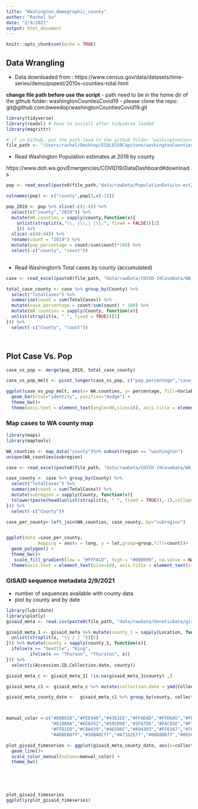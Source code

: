 ```yaml
---
title: "Washington_demographic_county"
author: "Rachel Xu"
date: "2/9/2021"
output: html_document
---
```


```r
knitr::opts_chunk$set(echo = TRUE)
```

## Data Wrangling

* Data downloaded from : https://www.census.gov/data/datasets/time-series/demo/popest/2010s-counties-total.html


**change file path before use the script**
- path need to be in the home dir of the github folder: washingtonCountiesCovid19
- please clone the repo: git@github.com:bweedop/washingtonCountiesCovid19.git

```r
library(tidyverse)
library(readxl) # have to install after tidyverse loaded
library(magrittr)

# if in Github, put the path lead to the github folder "washingtonCountiesCovid19"
file_path <- "/Users/rachel/Desktop/ECOL8350Capstone/washingtonCountiesCovid19/"


```

* Read Washington Population estimates at 2019 by county

https://www.doh.wa.gov/Emergencies/COVID19/DataDashboard#downloads

```r

pop <- read_excel(paste0(file_path,"data/rawData/PopulationData/co-est2019-annres-53.xlsx"),trim_ws = TRUE)

colnames(pop) <- c("county",pop[3,c(-1)])

pop_2019 <- pop %>% slice(-c(1:4)) %>% 
  select(c("county","2019")) %>% 
  mutate(WA.counties = sapply(county,function(x){
    unlist(strsplit(x,"\\, |\\,| |\\.", fixed = FALSE))[2]
    })) %>% 
  slice(-c(40:44)) %>%
  rename(count = "2019") %>%
  mutate(pop_percentage = count/sum(count)*100) %>% 
  select(-c("county", "count")) 
  
```


* Read Washington's Total cases by county (accumulated)
```r

case <- read_excel(paste0(file_path, "data/rawData/COVID-19CaseData/WA_COVID19_Cases_Hospitalizations_Deaths.xlsx"))

total_case_county <- case %>% group_by(County) %>% 
  select("TotalCases") %>% 
  summarise(count = sum(TotalCases)) %>% 
  mutate(case_percentage = count/sum(count) * 100) %>%
  mutate(WA.counties = sapply(County, function(x){
  unlist(strsplit(x, " ", fixed = TRUE))[1]
})) %>% 
  select(-c("County", "count"))




```
## Plot Case Vs. Pop
```r

case_vs_pop <- merge(pop_2019, total_case_county)

case_vs_pop_melt <- pivot_longer(case_vs_pop, c("pop_percentage","case_percentage") ,names_to = "Variables", values_to = "percentage")

ggplot(case_vs_pop_melt, aes(x= WA.counties, y= percentage, fill=Variables))+
  geom_bar(stat="identity", position="dodge") +
  theme_bw()+
  theme(axis.text = element_text(angle=90,size=18), axis.title = element_text(size=18), legend.text = element_text(size=18),legend.title = element_text(size=18),axis.text.x = element_text(vjust=0.5))

```
### Map cases to WA county map
```r

library(maps)
library(maptools)

WA_counties <- map_data("county")%>% subset(region == "washington")
unique(WA_counties$subregion)

case <- read_excel(paste0(file_path, "data/rawData/COVID-19CaseData/WA_COVID19_Cases_Hospitalizations_Deaths.xlsx")) 

case_county <- case %>% group_by(County) %>% 
  select("TotalCases") %>% 
  summarise(count = sum(TotalCases)) %>% 
  mutate(subregion = sapply(County, function(x){
  tolower(paste(head(unlist(strsplit(x, " ", fixed = TRUE)),-1),collapse = " "))
})) %>% 
  select(-c("County"))

case_per_county<-left_join(WA_counties, case_county, by="subregion")


ggplot(data =case_per_county,
            mapping = aes(x = long, y = lat,group=group,fill=count))+ 
  geom_polygon() +
  theme_bw()+
   scale_fill_gradient(low = "#FFFACD", high = "#8B0000", na.value = NA)+
  theme(axis.text = element_text(size=18), axis.title = element_text(size = 18),legend.text = element_text(size=18), legend.title = element_text(size=18)) 
```

### GISAID sequence metadata 2/9/2021

* number of sequences available with county data 
* plot by county and by date
```r
library(lubridate)
library(plotly)
gisaid_meta <- read.csv(paste0(file_path, "data/rawData/GeneticData/gisaid_hcov-19_2021_02_09_17.tsv"), sep="\t")

gisaid_meta_1 <- gisaid_meta %>% mutate(county_1 = sapply(Location, function(x){
  unlist(strsplit(x, "\\ / | "))[5] 
})) %>% mutate(county = sapply(county_1, function(x){
  ifelse(x == "Seattle", "King", 
         ifelse(x == "Thurson", "Thurston", x))
})) %>%
  select(c(Accession.ID,Collection.date, county)) 

gisaid_meta_c <- gisaid_meta_1[ !is.na(gisaid_meta_1$county) ,]

gisaid_meta_c1 <- gisaid_meta_c %>% mutate(collection.date = ymd(Collection.date)) %>% select(-c(Collection.date))

gisaid_meta_county_date <-  gisaid_meta_c1 %>% group_by(county, collection.date) %>% summarise(count=n()) 



manual_color <-c("#80B918","#FEE440","#4361EE","#FFADAD","#FFD6A5","#FDFFB6","#CAFFBF","#9BF6FF","#A0C4FF","#BDB2FF","#FFC6FF","#233D4D","#CCCC00","#FCCA46","#A1C181",
                 "#619B8A","#EE6352","#59CD90","#3FA7D6","#FAC05E","#F79D84","#50514F","#F25F5C","#FFE066","#247BA0","#70C1B3",
                 "#FFD1E8","#C8A439","#465D6F","#A94303","#FF6347","#708841","#540D6E","#EE4266","#FFD23F","#3BCEAC","#0EAD69","#E3AB00ff","#D1DED3ff",
                 "#AD8EB0ff","#58BADCff","#A71D2Eff","#86D8BBff","#0050ADff","#97CBF0ff","#67A280ff","#F20089","#41EAD4","#FBFF12","#54478C", "#F94144")

plot_gisaid_timeseries <- ggplot(gisaid_meta_county_date, aes(x=collection.date, y= count, color= county)) +
  geom_line()+
  scale_color_manual(values=manual_color) +
  theme_bw() 
  
  
  

  
plot_gisaid_timeseries
ggplotly(plot_gisaid_timeseries)

```